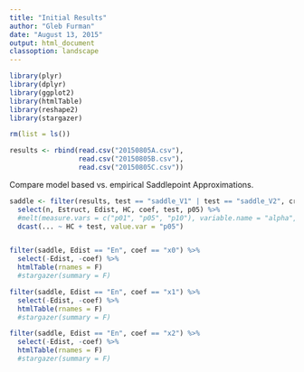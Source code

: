 ```yaml
---
title: "Initial Results"
author: "Gleb Furman"
date: "August 13, 2015"
output: html_document
classoption: landscape
---
```



```r
library(plyr)
library(dplyr)
library(ggplot2)
library(htmlTable)
library(reshape2)
library(stargazer)

rm(list = ls())

results <- rbind(read.csv("20150805A.csv"),
                 read.csv("20150805B.csv"),
                 read.csv("20150805C.csv"))

```

Compare model based vs. empirical Saddlepoint Approximations.

```r
saddle <- filter(results, test == "saddle_V1" | test == "saddle_V2", criterion == "size") %>% 
  select(n, Estruct, Edist, HC, coef, test, p05) %>% 
  #melt(measure.vars = c("p01", "p05", "p10"), variable.name = "alpha", value.name = "p") %>%
  dcast(... ~ HC + test, value.var = "p05")


filter(saddle, Edist == "En", coef == "x0") %>% 
  select(-Edist, -coef) %>% 
  htmlTable(rnames = F)
  #stargazer(summary = F)

filter(saddle, Edist == "En", coef == "x1") %>% 
  select(-Edist, -coef) %>% 
  htmlTable(rnames = F)
  #stargazer(summary = F)

filter(saddle, Edist == "En", coef == "x2") %>% 
  select(-Edist, -coef) %>% 
  htmlTable(rnames = F)
  #stargazer(summary = F)

```

